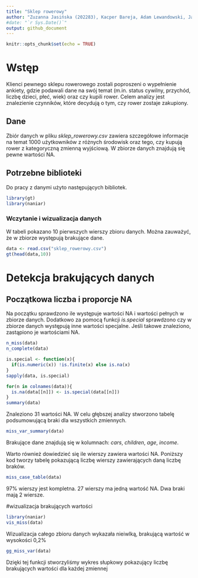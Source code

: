 ```yaml
---
title: "Sklep rowerowy"
author: "Zuzanna Jasińska (202283), Kacper Bareja, Adam Lewandowski, Jan Gasik"
#date: "`r Sys.Date()`"
output: github_document
---
```


```r
knitr::opts_chunk$set(echo = TRUE)
```

# Wstęp
Klienci pewnego sklepu rowerowego zostali poproszeni o wypełnienie ankiety, gdzie podawali dane na swój temat (m.in. status cywilny, przychód, liczbę dzieci, płeć, wiek) oraz czy kupili rower. Celem analizy jest znalezienie czynników, które decydują o tym, czy rower zostaje zakupiony.

## Dane
Zbiór danych w pliku *sklep_rowerowy.csv* zawiera szczegółowe informacje na temat 1000 użytkowników z różnych środowisk oraz tego, czy kupują rower z kategoryczną zmienną wyjściową. W zbiorze danych znajdują się pewne wartości NA.

## Potrzebne biblioteki
Do pracy z danymi użyto następujących bibliotek.
```r
library(gt)
library(naniar)
```

### Wczytanie i wizualizacja danych
W tabeli pokazano 10 pierwszych wierszy zbioru danych. Można zauważyć, że w zbiorze występują brakujące dane.
```r
data <- read.csv("sklep_rowerowy.csv")
gt(head(data,10))
```

# Detekcja brakujących danych
## Początkowa liczba i proporcje NA
Na początku sprawdzono ile występuje wartości NA i wartości pełnych w zbiorze danych. Dodatkowo za pomocą funkcji *is.special* sprawdzono czy w zbiorze danych występują inne wartości specjalne. Jeśli takowe znaleziono, zastąpiono je wartościami NA.
```r
n_miss(data)
n_complete(data)

is.special <- function(x){
  if(is.numeric(x)) !is.finite(x) else is.na(x)
}
sapply(data, is.special)

for(n in colnames(data)){
  is.na(data[[n]]) <- is.special(data[[n]])
}
summary(data)
```

Znaleziono 31 wartości NA. W celu głębszej analizy stworzono tabelę podsumowującą braki dla wszystkich zmiennych.
```r
miss_var_summary(data)
```

Brakujące dane znajdują się w kolumnach: *cars*, *children*, *age*, *income*.

Warto również dowiedzieć się ile wierszy zawiera wartości NA. Poniższy kod tworzy tabelę pokazującą liczbę wierszy zawierających daną liczbę braków.
```r
miss_case_table(data)
```
97% wierszy jest kompletna. 27 wierszy ma jedną wartość NA. Dwa braki mają 2 wiersze.

#wizualizacja brakujących wartości
```r
library(naniar)
vis_miss(data)
```
Wizualizacja całego zbioru danych wykazała nieiwlką, brakującą wartość w wysokości 0,2%

```r
gg_miss_var(data)
```
Dzięki tej funkcji stworzyliśmy wykres słupkowy pokazujący liczbę brakujących wartości dla każdej zmiennej

